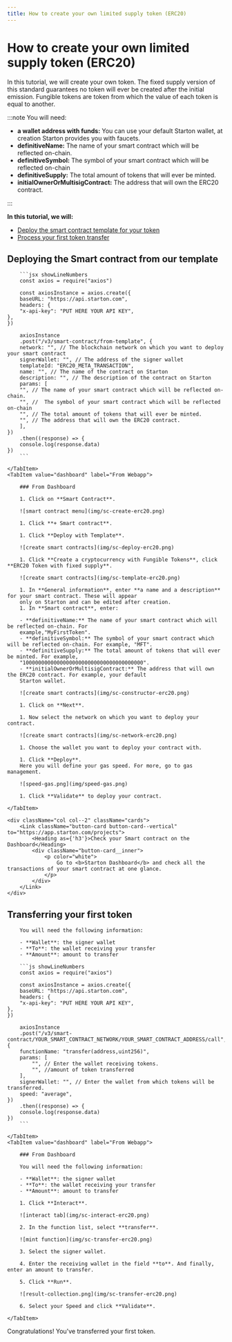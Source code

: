 ```yaml
---
title: How to create your own limited supply token (ERC20)
---
```



# How to create your own limited supply token (ERC20)

In this tutorial, we will create your own token. The fixed supply version of this standard guarantees no token will ever be created after the initial emission.
Fungible tokens are token from which the value of each token is equal to another.

:::note You will need:

-   **a wallet address with funds:** You can use your default Starton wallet, at creation Starton provides you with faucets.
-   **definitiveName:** The name of your smart contract which will be reflected on-chain.
-   **definitiveSymbol:** The symbol of your smart contract which will be reflected on-chain
-   **definitiveSupply:** The total amount of tokens that will ever be minted.
-   **initialOwnerOrMultisigContract:** The address that will own the ERC20 contract.

:::

**In this tutorial, we will:**

-   [Deploy the smart contract template for your token](#deploying-the-smart-contract)
-   [Process your first token transfer](#minting-the-first-nft-of-your-collection)

## Deploying the Smart contract from our template

<Tabs>
    <TabItem value="code" label="From Code">

        ```jsx showLineNumbers
        const axios = require("axios")

        const axiosInstance = axios.create({
        baseURL: "https://api.starton.com",
        headers: {
        "x-api-key": "PUT HERE YOUR API KEY",
    },
    })

        axiosInstance
        .post("/v3/smart-contract/from-template", {
        network: "", // The blockchain network on which you want to deploy your smart contract
        signerWallet: "", // The address of the signer wallet
        templateId: "ERC20_META_TRANSACTION",
        name: "", // The name of the contract on Starton
        description: "", // The description of the contract on Starton
        params: [
        "", // The name of your smart contract which will be reflected on-chain.
        "", //  The symbol of your smart contract which will be reflected on-chain
        "", // The total amount of tokens that will ever be minted.
        "", // The address that will own the ERC20 contract.
        ],
    })
        .then((response) => {
        console.log(response.data)
    })
        ```

    </TabItem>
    <TabItem value="dashboard" label="From Webapp">

        ### From Dashboard

        1. Click on **Smart Contract**.

        ![smart contract menu](img/sc-create-erc20.png)

        1. Click **+ Smart contract**.

        1. Click **Deploy with Template**.

        ![create smart contracts](img/sc-deploy-erc20.png)

        1. Click **Create a cryptocurrency with Fungible Tokens**, click **ERC20 Token with fixed supply**.

        ![create smart contracts](img/sc-template-erc20.png)

        1. In **General information**, enter **a name and a description** for your smart contract. These will appear
        only on Starton and can be edited after creation.
        1. In **Smart contract**, enter:

        - **definitiveName:** The name of your smart contract which will be reflected on-chain. For
        example,"MyFirstToken".
        - **definitiveSymbol:** The symbol of your smart contract which will be reflected on-chain. For example, "MFT".
        - **definitiveSupply:** The total amount of tokens that will ever be minted. For example,
        "100000000000000000000000000000000000000".
        - **initialOwnerOrMultisigContract:** The address that will own the ERC20 contract. For example, your default
        Starton wallet.

        ![create smart contracts](img/sc-constructor-erc20.png)

        1. Click on **Next**.

        1. Now select the network on which you want to deploy your contract.

        ![create smart contracts](img/sc-network-erc20.png)

        1. Choose the wallet you want to deploy your contract with.

        1. Click **Deploy**.
        Here you will define your gas speed. For more, go to gas management.

        ![speed-gas.png](img/speed-gas.png)

        1. Click **Validate** to deploy your contract.

    </TabItem>

</Tabs>

<div className="row-is-multiline">

    <div className="col col--2" className="cards">
        <Link className="button-card button-card--vertical" to="https://app.starton.com/projects">
            <Heading as={'h3'}>Check your Smart contract on the Dashboard</Heading>
            <div className="button-card__inner">
                <p color="white">
                    Go to <b>Starton Dashboard</b> and check all the transactions of your smart contract at one glance.
                </p>
            </div>
        </Link>
    </div>

</div>

## Transferring your first token

<Tabs>
    <TabItem value="code" label="From Code">

        You will need the following information:

        - **Wallet**: the signer wallet
        - **To**: the wallet receiving your transfer
        - **Amount**: amount to transfer

        ```js showLineNumbers
        const axios = require("axios")

        const axiosInstance = axios.create({
        baseURL: "https://api.starton.com",
        headers: {
        "x-api-key": "PUT HERE YOUR API KEY",
    },
    })

        axiosInstance
        .post("/v3/smart-contract/YOUR_SMART_CONTRACT_NETWORK/YOUR_SMART_CONTRACT_ADDRESS/call", {
        functionName: "transfer(address,uint256)",
        params: [
            "", // Enter the wallet receiving tokens.
            "", //amount of token transferred
        ],
        signerWallet: "", // Enter the wallet from which tokens will be transferred.
        speed: "average",
    })
        .then((response) => {
        console.log(response.data)
    })
        ```

    </TabItem>
    <TabItem value="dashboard" label="From Webapp">

        ### From Dashboard

        You will need the following information:

        - **Wallet**: the signer wallet
        - **To**: the wallet receiving your transfer
        - **Amount**: amount to transfer

        1. Click **Interact**.

        ![interact tab](img/sc-interact-erc20.png)

        2. In the function list, select **transfer**.

        ![mint function](img/sc-transfer-erc20.png)

        3. Select the signer wallet.

        4. Enter the receiving wallet in the field **to**. And finally, enter an amount to transfer.

        5. Click **Run**.

        ![result-collection.png](img/sc-transfer-erc20.png)

        6. Select your Speed and click **Validate**.

    </TabItem>

</Tabs>

Congratulations! You've transferred your first token.
